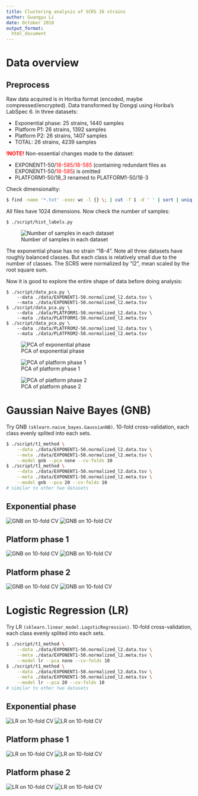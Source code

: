 ```yaml
---
title: Clustering analysis of SCRS 26 strains
author: Guangyu Li
date: October 2018
output_format:
  html_document
---
```



# Data overview

## Preprocess

Raw data acquired is in Horiba format (encoded, maybe compressed/encrypted).
Data transformed by Dongqi using Horiba's LabSpec 6.
In three datasets:

* Exponential phase: 25 strains, 1440 samples
* Platform P1: 26 strains, 1392 samples
* Platform P2: 26 strains, 1407 samples
* TOTAL: 26 strains, 4239 samples

<font color="#FF0000"><b>!NOTE!</b></font> Non-essential changes made to the dataset:

* EXPONENT1-50/<font color="#FF0000">18-585/18-585</font> (containing redundant files as EXPONENT1-50/<font color="#FF0000">18-585</font>) is omitted
* PLATFORM1-50/18<font color="#FF0000">\_</font>3 renamed to PLATFORM1-50/18<font color="#FF0000">-</font>3

Check dimensionality:

```bash
$ find -name '*.txt' -exec wc -l {} \; | cut -f 1 -d ' ' | sort | uniq
```

All files have 1024 dimensions. Now check the number of samples:

```
$ ./script/hist_labels.py
```

![Number of samples in each dataset](./image/hist_labels.png)

The exponential phase has no strain "18-4".
Note all three datasets have roughly balanced classes.
But each class is relatively small due to the number of classes.
The SCRS were normalized by "l2", mean scaled by the root square sum.

Now it is good to explore the entire shape of data before doing analysis:
```
$ ./script/data_pca.py \
	--data ./data/EXPONENT1-50.normalized_l2.data.tsv \
	--mata ./data/EXPONENT1-50.normalized_l2.meta.tsv
$ ./script/data_pca.py \
	--data ./data/PLATFORM1-50.normalized_l2.data.tsv \
	--mata ./data/PLATFORM1-50.normalized_l2.meta.tsv
$ ./script/data_pca.py \
	--data ./data/PLATFROM2-50.normalized_l2.data.tsv \
	--mata ./data/PLATFROM2-50.normalized_l2.meta.tsv
```

![PCA of exponential phase](./image/EXPONENT1-50.normalized_l2.data.tsv.pac.png)

![PCA of platform phase 1](./image/PLATFORM1-50.normalized_l2.data.tsv.pac.png)

![PCA of platform phase 2](./image/PLATFORM2-50.normalized_l2.data.tsv.pac.png)


# Gaussian Naive Bayes (GNB)

Try GNB `(sklearn.naive_bayes.GaussianNB)`.
10-fold cross-validation, each class evenly splited into each sets.

```bash
$ ./script/t1_method \
	--data ./data/EXPONENT1-50.normalized_l2.data.tsv \
	--meta ./data/EXPONENT1-50.normalized_l2.meta.tsv \
	--model gnb --pca none --cv-folds 10
$ ./script/t1_method \
	--data ./data/EXPONENT1-50.normalized_l2.data.tsv \
	--meta ./data/EXPONENT1-50.normalized_l2.meta.tsv \
	--model gnb --pca 20 --cv-folds 10
# similar to other two datasets
```

## Exponential phase

![GNB on 10-fold CV](./image/EXPONENT1-50.normalized_l2.data.tsv.gnb.pca_none.10_fold.png)
![GNB on 10-fold CV](./image/EXPONENT1-50.normalized_l2.data.tsv.gnb.pca_20.10_fold.png)

## Platform phase 1

![GNB on 10-fold CV](./image/PLATFORM1-50.normalized_l2.data.tsv.gnb.pca_none.10_fold.png)
![GNB on 10-fold CV](./image/PLATFORM1-50.normalized_l2.data.tsv.gnb.pca_20.10_fold.png)

## Platform phase 2

![GNB on 10-fold CV](./image/PLATFORM2-50.normalized_l2.data.tsv.gnb.pca_none.10_fold.png)
![GNB on 10-fold CV](./image/PLATFORM2-50.normalized_l2.data.tsv.gnb.pca_20.10_fold.png)


# Logistic Regression (LR)

Try LR `(sklearn.linear_model.LogsticRegression)`.
10-fold cross-validation, each class evenly splited into each sets.

```bash
$ ./script/t1_method \
	--data ./data/EXPONENT1-50.normalized_l2.data.tsv \
	--meta ./data/EXPONENT1-50.normalized_l2.meta.tsv \
	--model lr --pca none --cv-folds 10
$ ./script/t1_method \
	--data ./data/EXPONENT1-50.normalized_l2.data.tsv \
	--meta ./data/EXPONENT1-50.normalized_l2.meta.tsv \
	--model lr --pca 20 --cv-folds 10
# similar to other two datasets
```

## Exponential phase

![LR on 10-fold CV](./image/EXPONENT1-50.normalized_l2.data.tsv.lr.pca_none.10_fold.png)
![LR on 10-fold CV](./image/EXPONENT1-50.normalized_l2.data.tsv.lr.pca_20.10_fold.png)

## Platform phase 1

![LR on 10-fold CV](./image/PLATFORM1-50.normalized_l2.data.tsv.lr.pca_none.10_fold.png)
![LR on 10-fold CV](./image/PLATFORM1-50.normalized_l2.data.tsv.lr.pca_20.10_fold.png)

## Platform phase 2

![LR on 10-fold CV](./image/PLATFORM2-50.normalized_l2.data.tsv.lr.pca_none.10_fold.png)
![LR on 10-fold CV](./image/PLATFORM2-50.normalized_l2.data.tsv.lr.pca_20.10_fold.png)



